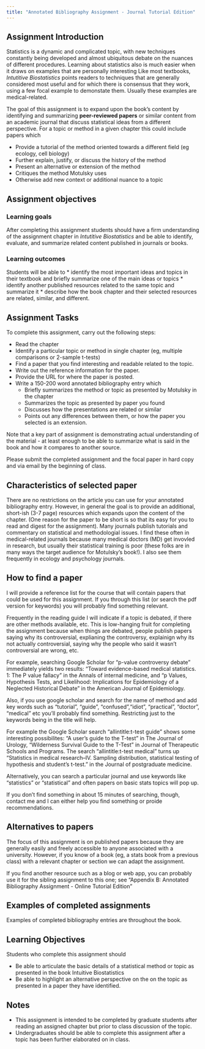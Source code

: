 ```yaml
---
title: "Annotated Bibliography Assignment - Journal Tutorial Edition"
---
```


## Assignment Introduction

Statistics is a dynamic and complicated topic, with new techniques constantly being developed and almost ubiquitous debate on the nuances of different procedures.  Learning about statistics also is much easier when it draws on examples that are personally interesting  Like most textbooks, *Intutitive Biostatistics* points readers to techniques that are generally considered most useful and for which there is consensus that they work, using a few focal example to demonstate them.  Usually these examples are medical-related.

The goal of this assignment is to expand upon the book's content by identifying and summarizing **peer-reviewed papers** or similar content from an academic journal that discuss statistical ideas from a different perspective.  For a topic or method in a given chapter this could include papers which

* Provide a tutorial of the method oriented towards a different field (eg ecology, cell biology)
* Further explain, justify, or discuss the history of the method 
* Present an alternative or extension of the method
* Critiques the method Motulsky uses
* Otherwise add new context or additional nuance to a topic

## Assignment objectives

### Learning goals

After completing this assignment students should have a firm understanding of the assignment chapter in *Intutitive Biostatistics*  and be able to identify, evaluate, and summarize related content published in journals or books.

### Learning outcomes

Students will be able to 
* identify the most important ideas and topics in their textbook and briefly summarize one of the main ideas or topics
* identify another published resources related to the same topic and summarize it
* describe how the book chapter and their selected resources are related, similar, and different.


## Assignment Tasks

To complete this assignment, carry out the following steps:

* Read the chapter
* Identify a particular topic or method in single chapter (eg, multiple comparisons or 2-sample t-tests)
* Find a paper that you find interesting and readable related to the topic.
* Write out the reference information for the paper.
* Provide the URL for where the paper is posted.
* Write a 150-200 word annotated bibliography entry which
  * Briefly summarizes the method or topic as presented by Motulsky in the chapter
  * Summarizes the topic as presented by paper you found
  * Discusses how the presentations are related or similar
  * Points out any differences between them, or how the paper you selected is an extension.

Note that a key part of assignment is demonstrating actual understanding of the material - at least enough to be able to summarize what is said in the book and how it compares to another source.
  
Please submit the completed assignment and the focal paper in hard copy and via email by the beginning of class.

## Characteristics of selected paper

There are no restrictions on the article you can use for your annotated bibliography entry.  However, in general the goal is to provide an additional, short-ish (3-7 page) resources which expands upon the content of the chapter.  (One reason for the paper to be short is so that its easy for you to read and digest for the assignment).  Many journals publish tutorials and commentary on statistical and methodologial issues.  I find these often in medical-related journals because many medical doctors (MD) get invovled in research, but usually their statistical training is poor (these folks are in many ways the target audience for Motulsky's book!).  I also see them frequently in ecology and psychology journals.

## How to find a paper

I will provide a reference list for the course that will contain papers that could be used for this assignment.  If you through this list (or search the pdf version for keywords) you will probably find something relevant.

Frequently in the reading guide I will indicate if a topic is debated, if there are other methods available, etc.  This is low-hanging fruit for completing the assignment because when things are debated, people publish papers saying why its controversial, explianing the controversy, explainign why its not actually controversial, saying why the people who said it wasn't controversial are wrong, etc.

For example, searching Google Scholar for "p-value controversy debate" immediately yields two results:
"Toward evidence-based medical statistics. 1: The P value fallacy" in the Annals of internal medicine, and "p Values, Hypothesis Tests, and Likelihood: Implications for Epidemiology of a Neglected Historical Debate" in the American Journal of Epidemiology.

Also, if you use google scholar and search for the name of method and add key words such as "tutorial", "guide", "confused","idiot", "practical", "doctor", "medical" etc you'll probably find something.  Restricting just to the keywords being in the title will help.

For example the Google Scholar search "allintitle:t-test guide" shows some interesting possibilites:
"A user's guide to the T-test" in The Journal of Urology, "Wilderness Survival Guide to the T-Test" in Journal of Therapeutic Schools and Programs. The search "allintitle:t-test medical" turns up
"Statistics in medical research--IV. Sampling distribution, statistical testing of hypothesis and student's t-test." in the Journal of postgraduate medicine.  

Alternatively, you can search a particular journal and use keywords like "statistics" or "statistical" and often papers on basic stats topics will pop up.  

If you don't find something in about 15 minutes of searching, though, contact me and I can either help you find something or proide recommendations.

## Alternatives to papers

The focus of this assignment is on published papers because they are generally easily and freely accessible to anyone associated with a university.  However, if you know of a book (eg, a stats book from a previous class) with a relevant chapter or section we can adapt the assignment.

If you find another resource such as a blog or web app, you can probably use it for the sibling assignment to this one; see "Appendix B: Annotated Bibliography Assignment - Online Tutorial Edition"

## Examples of completed assignments

Examples of completed bibliography entries are throughout the book.

## Learning Objectives

Students who complete this assignment should

* Be able to articulate the basic details of a statistical method or topic as presented in the book Intuitive Biostatistics
* Be able to highlight an alternative perspective on the on the topic as presented in a paper they have identified.

## Notes

* This assignment is intended to be completed by graduate students after reading an assigned chapter but prior to class discussion of the topic.  
* Undergraduates should be able to complete this assignment after a topic has been further elaborated on in class.